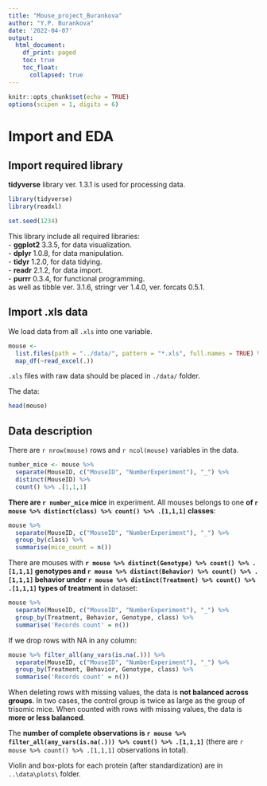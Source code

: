 ```yaml
---
title: "Mouse_project_Burankova"
author: "Y.P. Burankova"
date: '2022-04-07'
output: 
  html_document:
    df_print: paged
    toc: true
    toc_float:
      collapsed: true
---
```


```r
knitr::opts_chunk$set(echo = TRUE)
options(scipen = 1, digits = 6)
```

# Import and EDA

## Import required library
**tidyverse** library ver. 1.3.1 is used for processing data.\

```r
library(tidyverse)
library(readxl)

set.seed(1234)
```

This library include all required libraries:\
- **ggplot2** 3.3.5, for data visualization.\
- **dplyr** 1.0.8, for data manipulation.\
- **tidyr** 1.2.0, for data tidying.\
- **readr** 2.1.2, for data import.\
- **purrr** 0.3.4, for functional programming.\
as well as tibble ver. 3.1.6, stringr ver 1.4.0, ver. forcats 0.5.1.

## Import .xls data

We load data from all `.xls` into one variable.
```r
mouse <-
  list.files(path = "../data/", pattern = "*.xls", full.names = TRUE) %>% 
  map_df(~read_excel(.))
```
`.xls` files with raw data should be placed in `./data/` folder.

The data:
```r
head(mouse)
```

## Data description

There are `r nrow(mouse)` rows and `r ncol(mouse)` variables in the data.

```r
number_mice <- mouse %>%
  separate(MouseID, c("MouseID", "NumberExperiment"), "_") %>% 
  distinct(MouseID) %>% 
  count() %>% .[1,1,1]
```

**There are `r number_mice` mice** in experiment. All mouses belongs to one **of `r mouse %>% distinct(class) %>% count() %>% .[1,1,1]` classes**:

```r
mouse %>%
  separate(MouseID, c("MouseID", "NumberExperiment"), "_") %>% 
  group_by(class) %>% 
  summarise(mice_count = n())
```

There are mouses with **`r mouse %>% distinct(Genotype) %>% count() %>% .[1,1,1]` genotypes and `r mouse %>% distinct(Behavior) %>% count() %>% .[1,1,1]` behavior under `r mouse %>% distinct(Treatment) %>% count() %>% .[1,1,1]` types of treatment** in dataset:

```r
mouse %>%
  separate(MouseID, c("MouseID", "NumberExperiment"), "_") %>% 
  group_by(Treatment, Behavior, Genotype, class) %>% 
  summarise('Records count' = n())
```

If we drop rows with NA in any column:

```r
mouse %>% filter_all(any_vars(is.na(.))) %>%  
  separate(MouseID, c("MouseID", "NumberExperiment"), "_") %>% 
  group_by(Treatment, Behavior, Genotype, class) %>% 
  summarise('Records count' = n())
```

When deleting rows with missing values, the data is **not balanced across groups**. In two cases, the control group is twice as large as the group of trisomic mice. When counted with rows with missing values, the data is **more or less balanced**. 

The **number of complete observations is `r mouse %>% filter_all(any_vars(is.na(.))) %>% count() %>% .[1,1,1]`** (there are `r mouse %>% count() %>% .[1,1,1]` observations in total).

Violin and box-plots for each protein (after standardization) are in `..\data\plots\` folder.


